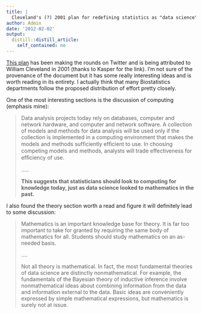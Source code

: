 ```yaml
---
title: |
  Cleveland's (?) 2001 plan for redefining statistics as "data science"
author: Admin
date: '2012-02-02'
output:
  distill::distill_article:
    self_contained: no
---
```


<a href="http://cm.bell-labs.com/cm/ms/departments/sia/doc/datascience.pdf" target="_blank">This plan</a> has been making the rounds on Twitter and is being attributed to William Cleveland in 2001 (thanks to Kasper for the link). I&#8217;m not sure of the provenance of the document but it has some really interesting ideas and is worth reading in its entirety. I actually think that many Biostatistics departments follow the proposed distribution of effort pretty closely. 

One of the most interesting sections is the discussion of computing (emphasis mine): 

> Data analysis projects today rely on databases, computer and network hardware, and computer and network software. A collection of models and methods for data analysis will be used only if the collection is implemented in a computing environment that makes the models and methods sufﬁciently efﬁcient to use. In choosing competing models and methods, analysts will trade effectiveness for efﬁciency of use.
> 
> &#8230;..
> 
> **This suggests that statisticians should look to computing for knowledge today, just as data science looked to mathematics in the past.**

I also found the theory section worth a read and figure it will definitely lead to some discussion: 

> Mathematics is an important knowledge base for theory. It is far too important to take for granted by requiring the same body of mathematics for all. Students should study mathematics on an as-needed basis.
> 
> &#8230;.
> 
> Not all theory is mathematical. In fact, the most fundamental theories of data science are distinctly nonmathematical. For example, the fundamentals of the Bayesian theory of inductive inference involve nonmathematical ideas about combining information from the data and information external to the data. Basic ideas are conveniently expressed by simple mathematical expressions, but mathematics is surely not at issue. 
